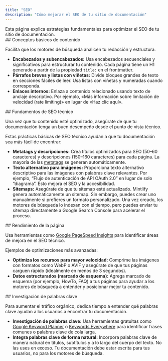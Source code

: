 ```yaml
---
title: "SEO"
description: "Cómo mejorar el SEO de tu sitio de documentación"
---
```


<Tip>
  Esta página explica estrategias fundamentales para optimizar el SEO de tu sitio de documentación.
</Tip>

<div id="content-basics">
  ## Conceptos básicos de contenido
</div>

Facilita que los motores de búsqueda analicen tu redacción y estructura.

* **Encabezados y subencabezados:** Usa encabezados secuenciales y significativos para estructurar tu contenido. Cada página tiene un H1 generado a partir de la propiedad `title:` en el frontmatter.
* **Párrafos breves y listas con viñetas:** Divide bloques grandes de texto en secciones fáciles de leer. Usa listas con viñetas y numeradas cuando corresponda.
* **Enlaces internos:** Enlaza a contenido relacionado usando texto de anclaje descriptivo. Por ejemplo, «Más información sobre limitación de velocidad (rate limiting)» en lugar de «Haz clic aquí».

<div id="technical-seo-basics">
  ## Fundamentos de SEO técnico
</div>

Una vez que tu contenido esté optimizado, asegúrate de que tu documentación tenga un buen desempeño desde el punto de vista técnico.

Estas prácticas básicas de SEO técnico ayudan a que tu documentación sea más fácil de encontrar:

* **Metatags y descripciones:** Crea títulos optimizados para SEO (50–60 caracteres) y descripciones (150–160 caracteres) para cada página. La mayoría de las [metatags](/es/optimize/seo) se generan automáticamente.
* **Texto alternativo para imágenes:** Proporciona texto alternativo descriptivo para las imágenes con palabras clave relevantes. Por ejemplo, “Flujo de autenticación de API OAuth 2.0” en lugar de solo “diagrama”. Esto mejora el SEO y la accesibilidad.
* **Sitemaps:** Asegúrate de que tu sitemap esté actualizado. Mintlify genera automáticamente un sitemap. Sin embargo, puedes crear uno manualmente si prefieres un formato personalizado. Una vez creado, los motores de búsqueda lo indexan con el tiempo, pero puedes enviar tu sitemap directamente a Google Search Console para acelerar el proceso.

<div id="page-performance">
  ## Rendimiento de la página
</div>

Usa herramientas como [Google PageSpeed Insights](https://pagespeed.web.dev) para identificar áreas de mejora en el SEO técnico.

Ejemplos de optimizaciones más avanzadas:

* **Optimiza los recursos para mayor velocidad:** Comprime las imágenes con formatos como WebP o AVIF y asegúrate de que tus páginas carguen rápido (idealmente en menos de 3 segundos).
* **Datos estructurados (marcado de esquema):** Agrega marcado de esquema (por ejemplo, HowTo, FAQ) a tus páginas para ayudar a los motores de búsqueda a entender y posicionar mejor tu contenido.

<div id="keyword-research">
  ## Investigación de palabras clave
</div>

Para aumentar el tráfico orgánico, dedica tiempo a entender qué palabras clave ayudan a los usuarios a encontrar tu documentación.

* **Investigación de palabras clave:** Usa herramientas gratuitas como [Google Keyword Planner](https://ads.google.com/intl/en_us/home/tools/keyword-planner/) o [Keywords Everywhere](https://keywordseverywhere.com) para identificar frases comunes o palabras clave de cola larga.
* **Integra palabras clave de forma natural:** Incorpora palabras clave de manera natural en títulos, subtítulos y a lo largo del cuerpo del texto. No las uses en exceso. Tu documentación debe estar escrita para tus usuarios, no para los motores de búsqueda.